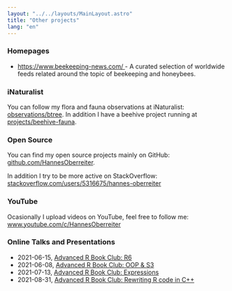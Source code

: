 ```yaml
---
layout: "../../layouts/MainLayout.astro"
title: "Other projects"
lang: "en"
---
```



### Homepages

- <a href="https://www.beekeeping-news.com/">
    https://www.beekeeping-news.com/
  </a>
  - A curated selection of worldwide feeds related around the topic of beekeeping
  and honeybees.

### iNaturalist

You can follow my flora and fauna observations at iNaturalist: <a href="https://www.inaturalist.org/observations/btree">observations/btree</a>. In addition I have a beehive project running at <a href="https://www.inaturalist.org/projects/beehive-fauna">projects/beehive-fauna</a>.

<INaturalist client:idle></INaturalist>

### Open Source

You can find my open source projects mainly on GitHub: <a href="https://github.com/HannesOberreiter">github.com/HannesOberreiter</a>.

In addition I try to be more active on StackOverflow: <a href="https://stackoverflow.com/users/5316675/hannes-oberreiter">stackoverflow.com/users/5316675/hannes-oberreiter</a>

### YouTube

Ocasionally I upload videos on YouTube, feel free to follow me: <a href="https://www.youtube.com/c/HannesOberreiter">
www.youtube.com/c/HannesOberreiter</a>

### Online Talks and Presentations

- 2021-06-15, [Advanced R Book Club: R6](https://youtu.be/NXmlqK2LxWw)
- 2021-06-08, [Advanced R Book Club: OOP & S3](https://youtu.be/NeHtEGab1Og)
- 2021-07-13, [Advanced R Book Club: Expressions](https://youtu.be/Jc_R4yFsYeE)
- 2021-08-31, [Advanced R Book Club: Rewriting R code in C++](https://youtu.be/nske4iqsgh0)
